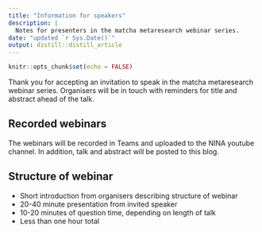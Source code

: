 ```yaml
---
title: "Information for speakers"
description: |
  Notes for presenters in the matcha metaresearch webinar series.
date: "updated `r Sys.Date()`"
output: distill::distill_article
---
```


```r
knitr::opts_chunk$set(echo = FALSE)
```

Thank you for accepting an invitation to speak in the matcha metaresearch webinar series. Organisers will be in touch with reminders for title and abstract ahead of the talk.

## Recorded webinars

The webinars will be recorded in Teams and uploaded to the NINA youtube channel. In addition, talk and abstract will be posted to this blog. 

## Structure of webinar

- Short introduction from organisers describing structure of webinar
- 20-40 minute presentation from invited speaker
- 10-20 minutes of question time, depending on length of talk
- Less than one hour total


